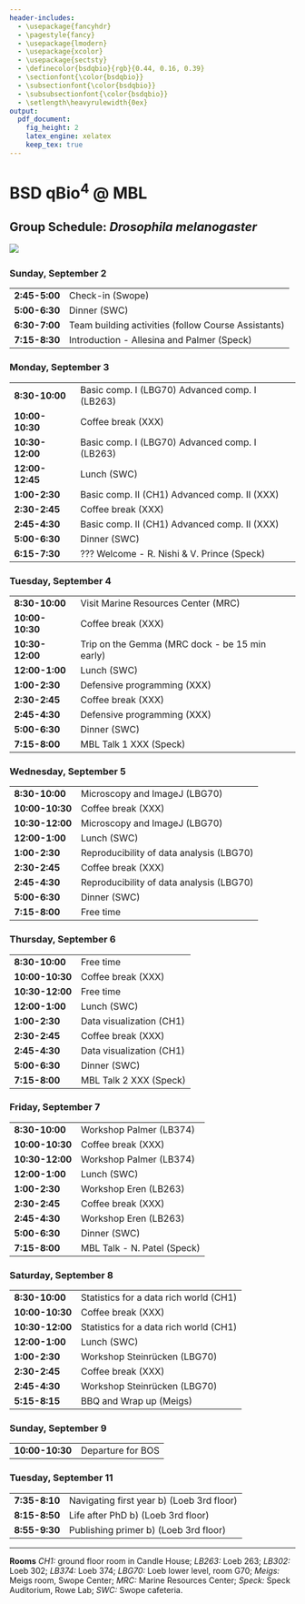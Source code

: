 ```yaml
---
header-includes:
  - \usepackage{fancyhdr}
  - \pagestyle{fancy}
  - \usepackage{lmodern}
  - \usepackage{xcolor}
  - \usepackage{sectsty}
  - \definecolor{bsdqbio}{rgb}{0.44, 0.16, 0.39}
  - \sectionfont{\color{bsdqbio}}
  - \subsectionfont{\color{bsdqbio}}
  - \subsubsectionfont{\color{bsdqbio}}
  - \setlength\heavyrulewidth{0ex}
output:
  pdf_document:
    fig_height: 2
    latex_engine: xelatex
    keep_tex: true
---
```

# BSD qBio$^4$ @ MBL

## Group Schedule: *Drosophila melanogaster*
 ![](https://github.com/StefanoAllesina/BSD-QBio4/raw/master/logo_group/Drosophila_melanogaster.png)     

### Sunday, September 2 

------------------    -----------------------------------------------------
**2:45-5:00**         Check-in (Swope)                                     
**5:00-6:30**         Dinner (SWC)                                         
**6:30-7:00**         Team building activities (follow Course Assistants)  
**7:15-8:30**         Introduction - Allesina and Palmer (Speck)           
------------------    -----------------------------------------------------

### Monday, September 3 

------------------    -----------------------------------------------------
**8:30-10:00**        Basic comp. I (LBG70) Advanced comp. I (LB263)       
**10:00-10:30**       Coffee break (XXX)                                   
**10:30-12:00**       Basic comp. I (LBG70) Advanced comp. I (LB263)       
**12:00-12:45**       Lunch (SWC)                                          
**1:00-2:30**         Basic comp. II (CH1) Advanced comp. II (XXX)         
**2:30-2:45**         Coffee break (XXX)                                   
**2:45-4:30**         Basic comp. II (CH1) Advanced comp. II (XXX)         
**5:00-6:30**         Dinner (SWC)                                         
**6:15-7:30**         ??? Welcome - R. Nishi & V. Prince (Speck)           
------------------    -----------------------------------------------------

### Tuesday, September 4 

------------------    -----------------------------------------------------
**8:30-10:00**        Visit Marine Resources Center (MRC)                  
**10:00-10:30**       Coffee break (XXX)                                   
**10:30-12:00**       Trip on the Gemma (MRC dock - be 15 min early)       
**12:00-1:00**        Lunch (SWC)                                          
**1:00-2:30**         Defensive programming (XXX)                          
**2:30-2:45**         Coffee break (XXX)                                   
**2:45-4:30**         Defensive programming (XXX)                          
**5:00-6:30**         Dinner (SWC)                                         
**7:15-8:00**         MBL Talk 1 XXX (Speck)                               
------------------    -----------------------------------------------------

### Wednesday, September 5 

------------------    -----------------------------------------------------
**8:30-10:00**        Microscopy and ImageJ (LBG70)                        
**10:00-10:30**       Coffee break (XXX)                                   
**10:30-12:00**       Microscopy and ImageJ (LBG70)                        
**12:00-1:00**        Lunch (SWC)                                          
**1:00-2:30**         Reproducibility of data analysis (LBG70)             
**2:30-2:45**         Coffee break (XXX)                                   
**2:45-4:30**         Reproducibility of data analysis (LBG70)             
**5:00-6:30**         Dinner (SWC)                                         
**7:15-8:00**         Free time                                            
------------------    -----------------------------------------------------

### Thursday, September 6 

------------------    -----------------------------------------------------
**8:30-10:00**        Free time                                            
**10:00-10:30**       Coffee break (XXX)                                   
**10:30-12:00**       Free time                                            
**12:00-1:00**        Lunch (SWC)                                          
**1:00-2:30**         Data visualization (CH1)                             
**2:30-2:45**         Coffee break (XXX)                                   
**2:45-4:30**         Data visualization (CH1)                             
**5:00-6:30**         Dinner (SWC)                                         
**7:15-8:00**         MBL Talk 2 XXX (Speck)                               
------------------    -----------------------------------------------------

### Friday, September 7 

------------------    -----------------------------------------------------
**8:30-10:00**        Workshop Palmer (LB374)                              
**10:00-10:30**       Coffee break (XXX)                                   
**10:30-12:00**       Workshop Palmer (LB374)                              
**12:00-1:00**        Lunch (SWC)                                          
**1:00-2:30**         Workshop Eren (LB263)                                
**2:30-2:45**         Coffee break (XXX)                                   
**2:45-4:30**         Workshop Eren (LB263)                                
**5:00-6:30**         Dinner (SWC)                                         
**7:15-8:00**         MBL Talk -  N. Patel (Speck)                         
------------------    -----------------------------------------------------

### Saturday, September 8 

------------------    -----------------------------------------------------
**8:30-10:00**        Statistics for a data rich world (CH1)               
**10:00-10:30**       Coffee break (XXX)                                   
**10:30-12:00**       Statistics for a data rich world (CH1)               
**12:00-1:00**        Lunch (SWC)                                          
**1:00-2:30**         Workshop Steinrücken (LBG70)                         
**2:30-2:45**         Coffee break (XXX)                                   
**2:45-4:30**         Workshop Steinrücken (LBG70)                         
**5:15-8:15**         BBQ and Wrap up (Meigs)                              
------------------    -----------------------------------------------------

### Sunday, September 9 

------------------    -----------------------------------------------------
**10:00-10:30**       Departure for BOS                                    
------------------    -----------------------------------------------------

### Tuesday, September 11 

------------------    -----------------------------------------------------
**7:35-8:10**         Navigating first year b) (Loeb 3rd floor)            
**8:15-8:50**         Life after PhD b) (Loeb 3rd floor)                   
**8:55-9:30**         Publishing primer b) (Loeb 3rd floor)                
------------------    -----------------------------------------------------



-------


**Rooms** *CH1:* ground floor room in Candle House; *LB263:* Loeb 263; *LB302:* Loeb 302; *LB374:* Loeb 374; 
*LBG70:* Loeb lower level, room G70; *Meigs:* Meigs room, Swope Center; *MRC:* Marine Resources Center; *Speck:* Speck Auditorium, Rowe Lab; *SWC:* Swope cafeteria.
  
